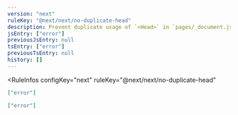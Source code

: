 ```yaml
---
version: "next"
ruleKey: "@next/next/no-duplicate-head"
description: Prevent duplicate usage of `<Head>` in `pages/_document.js`
jsEntry: ["error"]
previousJsEntry: null
tsEntry: ["error"]
previousTsEntry: null
history: []
---
```


<RuleInfos 
  configKey="next" 
  ruleKey="@next/next/no-duplicate-head" 
>

```json
["error"]
```

```json
["error"]
```

</RuleInfos>
